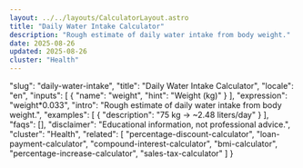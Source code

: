 ```yaml
---
layout: ../../layouts/CalculatorLayout.astro
title: "Daily Water Intake Calculator"
description: "Rough estimate of daily water intake from body weight."
date: 2025-08-26
updated: 2025-08-26
cluster: "Health"
---
```


  "slug": "daily-water-intake",
  "title": "Daily Water Intake Calculator",
  "locale": "en",
  "inputs": [
    {
      "name": "weight",
      "hint": "Weight (kg)"
    }
  ],
  "expression": "weight*0.033",
  "intro": "Rough estimate of daily water intake from body weight.",
  "examples": [
    {
      "description": "75 kg → ~2.48 liters/day"
    }
  ],
  "faqs": [],
  "disclaimer": "Educational information, not professional advice.",
  "cluster": "Health",
  "related": [
    "percentage-discount-calculator",
    "loan-payment-calculator",
    "compound-interest-calculator",
    "bmi-calculator",
    "percentage-increase-calculator",
    "sales-tax-calculator"
  ]
}

<Calculator schema={schema} />
